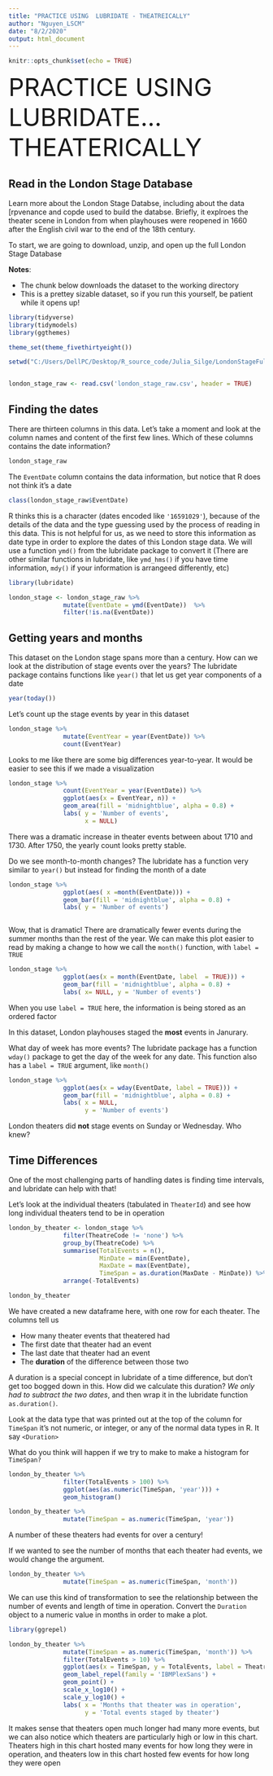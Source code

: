 ---
title: "PRACTICE USING  LUBRIDATE - THEATREICALLY"
author: "Nguyen_LSCM"
date: "8/2/2020"
output: html_document
---

```{r setup, include=FALSE}
knitr::opts_chunk$set(echo = TRUE)
```

<font size = '10'> PRACTICE USING LUBRIDATE... THEATERICALLY </font>

## Read in the London Stage Database

Learn more about the London Stage Databse, including about the data [rpvenance and copde used to build the databse. Briefly, it explroes the theater scene in London from when playhouses were reopened in 1660 after the English civil war to the end of the 18th century.

To start, we are going to download, unzip, and open up the full London Stage Database

**Notes**:

- The chunk below downloads the dataset to the working directory 
- This is a prettey sizable dataset, so if you run this yourself, be patient while it opens up!

```{r}

library(tidyverse)
library(tidymodels)
library(ggthemes)

theme_set(theme_fivethirtyeight())

setwd("C:/Users/DellPC/Desktop/R_source_code/Julia_Silge/LondonStageFull")


london_stage_raw <- read.csv('london_stage_raw.csv', header = TRUE)


```

## Finding the dates

There are thirteen columns in this data. Let's take a moment and look at the column names and content of the first few lines. Which of these columns contains the date information?


```{r}

london_stage_raw

```

The ``EventDate`` column contains the data information, but notice that R does not think it's a date 

```{r}

class(london_stage_raw$EventDate)

```

R thinks this is a character (dates encoded like ``'16591029'``), because of the details of the data and the type guessing used by the process of reading in this data. This is not helpful for us, as we need to store this information as date type in order to explore the dates of this London stage data. We will use a function ``ymd()`` from the lubridate package to convert it (There are other similar functions in lubridate, like ``ymd_hms()`` if you have time information, ``mdy()`` if your information is arrangeed differently, etc)

```{r}

library(lubridate)

london_stage <- london_stage_raw %>% 
               mutate(EventDate = ymd(EventDate))  %>% 
               filter(!is.na(EventDate))

```

## Getting years and months 

This dataset on the London stage spans more than a century. How can we look at the distribution of stage events over the years? The lubridate package contains functions like ``year()`` that let us get year components of a date 

```{r}

year(today())

```

Let's count up the stage events by year in this dataset

```{r}

london_stage %>% 
               mutate(EventYear = year(EventDate)) %>% 
               count(EventYear)

```


Looks to me like there are some big differences year-to-year. It would be easier to see this if we made a visualization

```{r}

london_stage %>% 
               count(EventYear = year(EventDate)) %>% 
               ggplot(aes(x = EventYear, n)) + 
               geom_area(fill = 'midnightblue', alpha = 0.8) +
               labs( y = 'Number of events',
                     x = NULL)

```

There was a dramatic increase in theater events between about 1710 and 1730. After 1750, the yearly count looks pretty stable.

Do we see month-to-month changes? The lubridate has a function very similar to ``year()`` but instead for finding the month of a date


```{r}

london_stage %>% 
               ggplot(aes( x =month(EventDate))) + 
               geom_bar(fill = 'midnightblue', alpha = 0.8) +
               labs( y = 'Number of events')



```

Wow, that is dramatic! There are dramatically fewer events during the summer months than the rest of the year. We can make this plot easier to read by making a change to how we call the ``month()`` function, with ``label = TRUE``


```{r}

london_stage %>% 
               ggplot(aes(x = month(EventDate, label  = TRUE))) +
               geom_bar(fill = 'midnightblue', alpha = 0.8) +
               labs( x= NULL, y = 'Number of events')


```


When you use ``label = TRUE`` here, the information is being stored as an ordered factor

In this dataset, London playhouses staged the **most** events in Janurary.

What day of week has more events? The lubridate package has a function ``wday()`` package to get the day of the week for any date. This function also has a ``label = TRUE`` argument, like ``month()``


```{r}

london_stage %>% 
               ggplot(aes(x = wday(EventDate, label = TRUE))) +
               geom_bar(fill = 'midnightblue', alpha = 0.8) + 
               labs( x = NULL,
                     y = 'Number of events')

```


London theaters did **not** stage events on Sunday or Wednesday. Who knew?

## Time Differences 

One of the most challenging parts of handling dates is finding time intervals, and lubridate can help with that!

Let's look at the individual theaters (tabulated in ``TheaterId``) and see how long individual theaters tend to be in operation


```{r}

london_by_theater <- london_stage %>% 
               filter(TheatreCode != 'none') %>% 
               group_by(TheatreCode) %>% 
               summarise(TotalEvents = n(),
                         MinDate = min(EventDate),
                         MaxDate = max(EventDate),
                         TimeSpan = as.duration(MaxDate - MinDate)) %>% 
               arrange(-TotalEvents)

london_by_theater

```

We have created a new dataframe here, with one row for each theater. The columns tell us

- How many theater events that theatered had
- The first date that theater had an event
- The last date that theater had an event
- The **duration** of the difference between those two 

A duration is a special concept in lubridate of a time difference, but don't get too bogged down in this. How did we calculate this duration? *We only had to subtract the two dates*, and then wrap it in the lubridate function ``as.duration()``.

Look at the data type that was printed out at the top of the column for ``TimeSpan`` it's not numeric, or integer, or any of the normal data types in R. It say ``<Duration>``


What do you think will happen if we try to make to make a histogram for ``TimeSpan?``

```{r}

london_by_theater %>% 
               filter(TotalEvents > 100) %>% 
               ggplot(aes(as.numeric(TimeSpan, 'year'))) +
               geom_histogram()


```


```{r}

london_by_theater %>% 
               mutate(TimeSpan = as.numeric(TimeSpan, 'year'))

```

A number of these theaters had events for over a century!

If we wanted to see the number of months that each theater had events, we would change the argument.


```{r}

london_by_theater %>% 
               mutate(TimeSpan = as.numeric(TimeSpan, 'month'))


```

We can use this kind of transformation to see the relationship between the number of events and length of time in operation. Convert the ``Duration`` object to a numeric value in months in order to make a plot.

```{r}

library(ggrepel)

london_by_theater %>% 
               mutate(TimeSpan = as.numeric(TimeSpan, 'month')) %>% 
               filter(TotalEvents > 10) %>% 
               ggplot(aes(x = TimeSpan, y = TotalEvents, label = TheatreCode)) + 
               geom_label_repel(family = 'IBMPlexSans') +
               geom_point() +
               scale_x_log10() +
               scale_y_log10() + 
               labs( x = 'Months that theater was in operation',
                     y = 'Total events staged by theater')

```

It makes sense that theaters open much longer had many more events, but we can also notice which theaters are particularly high or low in this chart. Theaters high in this chart hosted many events for how long they were in operation, and theaters low in this chart hosted few events for how long they were open

